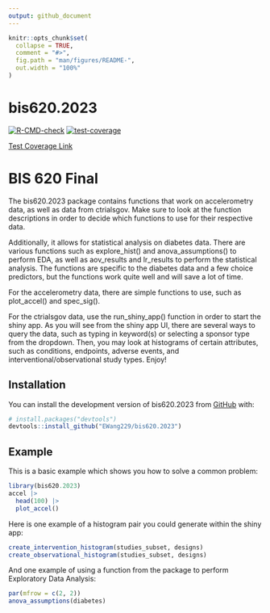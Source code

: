 ```yaml
---
output: github_document
---
```


<!-- README.md is generated from README.Rmd. Please edit that file here-->

```r
knitr::opts_chunk$set(
  collapse = TRUE,
  comment = "#>",
  fig.path = "man/figures/README-",
  out.width = "100%"
)
```

# bis620.2023

<!-- badges: start -->
[![R-CMD-check](https://github.com/EWang229/bis620.2023/actions/workflows/R-CMD-check.yaml/badge.svg)](https://github.com/EWang229/bis620.2023/actions/workflows/R-CMD-check.yaml)
[![test-coverage](https://github.com/EWang229/bis620.2023/actions/workflows/test-coverage.yaml/badge.svg)](https://github.com/EWang229/bis620.2023/actions/workflows/test-coverage.yaml)
<!-- badges: end -->

[Test Coverage Link](https://github.com/EWang229/bis620.2023/actions/workflows/test-coverage.yaml)

# BIS 620 Final

The bis620.2023 package contains functions that work on accelerometry data, as well as data from ctrialsgov. Make sure to look at the function descriptions in order to decide which functions to use for their respective data.

Additionally, it allows for statistical analysis on diabetes data. There are various functions such as explore_hist() and anova_assumptions() to perform EDA, as well as aov_results and lr_results to perform the statistical analysis. The functions are specific to the diabetes data and a few choice predictors, but the functions work quite well and will save a lot of time.

For the accelerometry data, there are simple functions to use, such as plot_accel() and spec_sig(). 

For the ctrialsgov data, use the run_shiny_app() function in order to start the  shiny app. As you will see from the shiny app UI, there are several ways to query the data, such as typing in keyword(s) or selecting a sponsor type from the dropdown. Then, you may look at histograms of certain attributes, such as conditions, endpoints, adverse events, and interventional/observational study types.  Enjoy!

## Installation

You can install the development version of bis620.2023 from [GitHub](https://github.com/) with:

``` r
# install.packages("devtools")
devtools::install_github("EWang229/bis620.2023")
```

## Example

This is a basic example which shows you how to solve a common problem:

```r
library(bis620.2023)
accel |> 
  head(100) |> 
  plot_accel()
```

Here is one example of a histogram pair you could generate within the shiny app:

```r
create_intervention_histogram(studies_subset, designs)
create_observational_histogram(studies_subset, designs)
```

And one example of using a function from the package to perform Exploratory Data Analysis:

```r
par(mfrow = c(2, 2))
anova_assumptions(diabetes)
```

